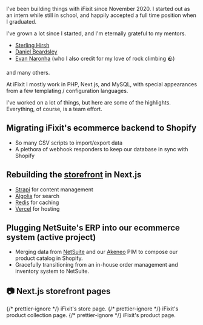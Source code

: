 
I've been building things with iFixit since November 2020. I started out as an
intern while still in school, and happily accepted a full time position when I
graduated.

I've grown a lot since I started, and I'm eternally grateful to my mentors.

-  [Sterling Hirsh](https://github.com/sterlinghirsh)
-  [Daniel Beardsley](https://github.com/danielbeardsley)
-  [Evan Naronha](https://github.com/evannoronha) (who I also credit for my love of rock climbing 🪨)

and many others.

At iFixit I mostly work in PHP, Next.js, and MySQL, with special appearances
from a few templating / configuration languages.

I've worked on a lot of things, but here are some of the highlights. Everything,
of course, is a team effort.

## Migrating iFixit's ecommerce backend to Shopify

-  So many CSV scripts to import/export data
-  A plethora of webhook responders to keep our database in sync with Shopify

## Rebuilding the [storefront](https://www.ifixit.com/Store) in Next.js

-  [Strapi](https://strapi.io/) for content management
-  [Algolia](https://www.algolia.com/doc/guides/building-search-ui/what-is-instantsearch/js/) for search
-  [Redis](https://redis.io/) for caching
-  [Vercel](https://vercel.com/) for hosting

## Plugging NetSuite's ERP into our ecommerce system (active project)

-  Merging data from [NetSuite](https://www.netsuite.com/portal/home.shtml) and our [Akeneo](https://www.akeneo.com/akeneo-pim-community-edition/) PIM to compose our product catalog in Shopify.
-  Gracefully transitioning from an in-house order management and inventory system to NetSuite.

## 📷️ Next.js storefront pages

<div className="not-prose flex flex-col items-center space-y-8">
   <CaptionedImage
      src={IFixitStorePage}
      alt="iFixit's store page."
      width="1024"
      priority
   >
      {/* prettier-ignore */}
      <CaptionText>iFixit's <CaptionLink href="https://www.ifixit.com/Store">store page.</CaptionLink></CaptionText>
   </CaptionedImage>
   <CaptionedImage
      src={IFixitCollectionPage}
      alt="iFixit's product collection page."
      width="1024"
   >
      {/* prettier-ignore */}
      <CaptionText>iFixit's <CaptionLink href="https://www.ifixit.com/Parts">product collection page.</CaptionLink></CaptionText>
   </CaptionedImage>
   <CaptionedImage
      src={IFixitProductPage}
      alt="iFixit's product page."
      width="1024"
   >
      {/* prettier-ignore */}
      <CaptionText>iFixit's <CaptionLink href="https://www.ifixit.com/products/essential-electronics-toolkit">product page.</CaptionLink></CaptionText>
   </CaptionedImage>
</div>
